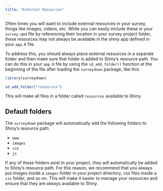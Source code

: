 ```yaml
---
title: "External Resources"
---
```


Often times you will want to include external resources in your survey, things like images, videos, etc. While you can easily include these in your `survey.qmd` file by referencing their location in your survey project folder, these resources may not always be available in the shiny app defined in your `app.R` file.

To address this, you should always place external resources in a separate folder and then make sure that folder is added to Shiny's resource path. You can do this in your `app.R` file by using the `sd_add_folder()` function at the beginning of the file after loading the `surveydown` package, like this:

```r
library(surveydown)

sd_add_folder("resources")
```

This will make all files in a folder called `resources` available to Shiny. 

## Default folders

The `surveydown` package will automatically add the following folders to Shiny's resource path:

- `www`
- `images`
- `css`
- `js`

If any of these folders exist in your project, they will automatically be added to Shiny's resource path. For this reason, we recommend that you always put images inside a `images` folder in your project directory, css files inside a `css` folder, and so on. This will make it easier to manage your resources and ensure that they are always available to Shiny.
